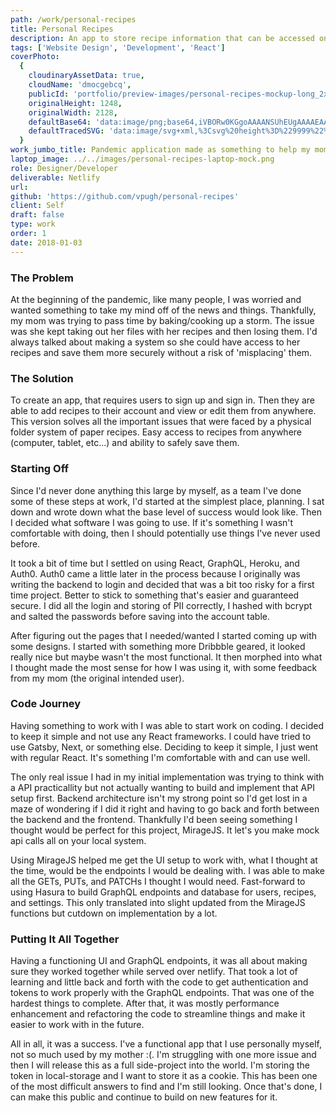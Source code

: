 ```yaml
---
path: /work/personal-recipes
title: Personal Recipes
description: An app to store recipe information that can be accessed on any web device.
tags: ['Website Design', 'Development', 'React']
coverPhoto:
  {
    cloudinaryAssetData: true,
    cloudName: 'dmocgebcq',
    publicId: 'portfolio/preview-images/personal-recipes-mockup-long_2x_xdvmcx.png',
    originalHeight: 1248,
    originalWidth: 2128,
    defaultBase64: 'data:image/png;base64,iVBORw0KGgoAAAANSUhEUgAAAAEAAAABCAYAAAAfFcSJAAAADUlEQVR42mMMXG/8HwAEwAI0Bj1bnwAAAABJRU5ErkJggg==',
    defaultTracedSVG: 'data:image/svg+xml,%3Csvg%20height%3D%229999%22%20viewBox%3D%220%200%209999%209999%22%20width%3D%229999%22%20xmlns%3D%22http%3A%2F%2Fwww.w3.org%2F2000%2Fsvg%22%3E%3Cpath%20d%3D%22m0%200h9999v9999h-9999z%22%20fill%3D%22%23f9fafb%22%2F%3E%3C%2Fsvg%3E',
  }
work_jumbo_title: Pandemic application made as something to help my mom.
laptop_image: ../../images/personal-recipes-laptop-mock.png
role: Designer/Developer
deliverable: Netlify
url:
github: 'https://github.com/vpugh/personal-recipes'
client: Self
draft: false
type: work
order: 1
date: 2018-01-03
---
```


### The Problem

At the beginning of the pandemic, like many people, I was worried and wanted something to take my mind off of the news and things. Thankfully, my mom was trying to pass time by baking/cooking up a storm. The issue was she kept taking out her files with her recipes and then losing them. I'd always talked about making a system so she could have access to her recipes and save them more securely without a risk of 'misplacing' them.

<!-- [Insert Pictures of Lists and Beginning Sketches - maybe some 4x4] -->

### The Solution

To create an app, that requires users to sign up and sign in. Then they are able to add recipes to their account and view or edit them from anywhere. This version solves all the important issues that were faced by a physical folder system of paper recipes. Easy access to recipes from anywhere (computer, tablet, etc...) and ability to safely save them.

<!-- [Pictures of application] -->

<!-- [Homepage Pics (top search area and bottom categories)] -->

<!-- [Add Page - Ability to add recipes and options] -->

<!-- [Different ways of content being sorted - easy of finding something] -->

### Starting Off

Since I'd never done anything this large by myself, as a team I've done some of these steps at work, I'd started at the simplest place, planning. I sat down and wrote down what the base level of success would look like. Then I decided what software I was going to use. If it's something I wasn't comfortable with doing, then I should potentially use things I've never used before.

It took a bit of time but I settled on using React, GraphQL, Heroku, and Auth0. Auth0 came a little later in the process because I originally was writing the backend to login and decided that was a bit too risky for a first time project. Better to stick to something that's easier and guaranteed secure. I did all the login and storing of PII correctly, I hashed with bcrypt and salted the passwords before saving into the account table.

After figuring out the pages that I needed/wanted I started coming up with some designs. I started with something more Dribbble geared, it looked really nice but maybe wasn't the most functional. It then morphed into what I thought made the most sense for how I was using it, with some feedback from my mom (the original intended user).

### Code Journey

Having something to work with I was able to start work on coding. I decided to keep it simple and not use any React frameworks. I could have tried to use Gatsby, Next, or something else. Deciding to keep it simple, I just went with regular React. It's something I'm comfortable with and can use well.

The only real issue I had in my initial implementation was trying to think with a API practicallity but not actually wanting to build and implement that API setup first. Backend architecture isn't my strong point so I'd get lost in a maze of wondering if I did it right and having to go back and forth between the backend and the frontend. Thankfully I'd been seeing something I thought would be perfect for this project, MirageJS. It let's you make mock api calls all on your local system.

Using MirageJS helped me get the UI setup to work with, what I thought at the time, would be the endpoints I would be dealing with. I was able to make all the GETs, PUTs, and PATCHs I thought I would need. Fast-forward to using Hasura to build GraphQL endpoints and database for users, recipes, and settings. This only translated into slight updated from the MirageJS functions but cutdown on implementation by a lot.

### Putting It All Together

Having a functioning UI and GraphQL endpoints, it was all about making sure they worked together while served over netlify. That took a lot of learning and little back and forth with the code to get authentication and tokens to work properly with the GraphQL endpoints. That was one of the hardest things to complete. After that, it was mostly performance enhancement and refactoring the code to streamline things and make it easier to work with in the future.

All in all, it was a success. I've a functional app that I use personally myself, not so much used by my mother :(. I'm struggling with one more issue and then I will release this as a full side-project into the world. I'm storing the token in local-storage and I want to store it as a cookie. This has been one of the most difficult answers to find and I'm still looking. Once that's done, I can make this public and continue to build on new features for it.
